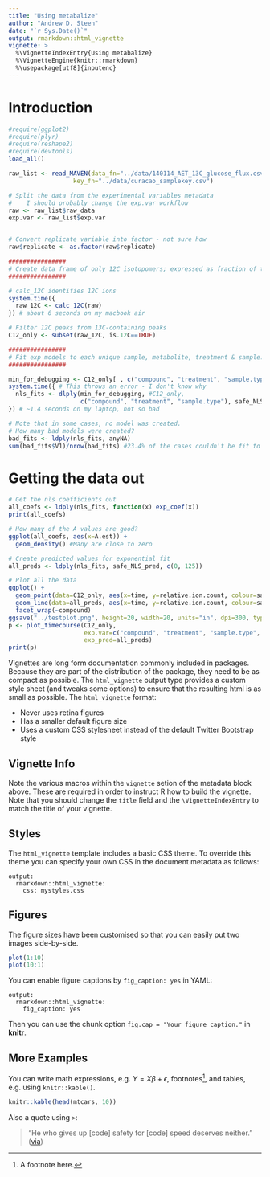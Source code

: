 ```yaml
---
title: "Using metabalize"
author: "Andrew D. Steen"
date: "`r Sys.Date()`"
output: rmarkdown::html_vignette
vignette: >
  %\VignetteIndexEntry{Using metabalize}
  %\VignetteEngine{knitr::rmarkdown}
  %\usepackage[utf8]{inputenc}
---
```


# Introduction

```r
#require(ggplot2)
#require(plyr)
#require(reshape2)
#require(devtools)
load_all()

raw_list <- read_MAVEN(data_fn="../data/140114_AET_13C_glucose_flux.csv",
                  key_fn="../data/curacao_samplekey.csv")

# Split the data from the experimental variables metadata
#    I should probably change the exp.var workflow
raw <- raw_list$raw_data
exp.var <- raw_list$exp.var


# Convert replicate variable into factor - not sure how
raw$replicate <- as.factor(raw$replicate)

################
# Create data frame of only 12C isotopomers; expressed as fraction of total ions 
################

# calc_12C identifies 12C ions
system.time({
  raw_12C <- calc_12C(raw) 
}) # about 6 seconds on my macbook air

# Filter 12C peaks from 13C-containing peaks
C12_only <- subset(raw_12C, is.12C==TRUE)

################
# Fit exp models to each unique sample, metabolite, treatment & sample.type
################

min_for_debugging <- C12_only[ , c("compound", "treatment", "sample.type", "time", "relative.ion.count")]
system.time({ # This throws an error - I don't know why
  nls_fits <- dlply(min_for_debugging, #C12_only,
                    c("compound", "treatment", "sample.type"), safe_NLS, .inform=TRUE)
}) # ~1.4 seconds on my laptop, not so bad

# Note that in some cases, no model was created. 
# How many bad models were created?
bad_fits <- ldply(nls_fits, anyNA)
sum(bad_fits$V1)/nrow(bad_fits) #23.4% of the cases couldn't be fit to an exponential model
```


# Getting the data out
```r
# Get the nls coefficients out
all_coefs <- ldply(nls_fits, function(x) exp_coef(x))
print(all_coefs)

# How many of the A values are good?
ggplot(all_coefs, aes(x=A.est)) + 
  geom_density() #Many are close to zero

# Create predicted values for exponential fit
all_preds <- ldply(nls_fits, safe_NLS_pred, c(0, 125))

# Plot all the data
ggplot() +
  geom_point(data=C12_only, aes(x=time, y=relative.ion.count, colour=sample.type)) + 
  geom_line(data=all_preds, aes(x=time, y=relative.ion.count, colour=sample.type)) + 
  facet_wrap(~compound)
ggsave("../testplot.png", height=20, width=20, units="in", dpi=300, type="cairo")
p <- plot_timecourse(C12_only, 
                     exp.var=c("compound", "treatment", "sample.type", "time"),
                     exp_pred=all_preds)
print(p)

```

Vignettes are long form documentation commonly included in packages. Because they are part of the distribution of the package, they need to be as compact as possible. The `html_vignette` output type provides a custom style sheet (and tweaks some options) to ensure that the resulting html is as small as possible. The `html_vignette` format:

- Never uses retina figures
- Has a smaller default figure size
- Uses a custom CSS stylesheet instead of the default Twitter Bootstrap style

## Vignette Info

Note the various macros within the `vignette` setion of the metadata block above. These are required in order to instruct R how to build the vignette. Note that you should change the `title` field and the `\VignetteIndexEntry` to match the title of your vignette.

## Styles

The `html_vignette` template includes a basic CSS theme. To override this theme you can specify your own CSS in the document metadata as follows:

    output: 
      rmarkdown::html_vignette:
        css: mystyles.css

## Figures

The figure sizes have been customised so that you can easily put two images side-by-side. 

```r
plot(1:10)
plot(10:1)
```

You can enable figure captions by `fig_caption: yes` in YAML:

    output:
      rmarkdown::html_vignette:
        fig_caption: yes

Then you can use the chunk option `fig.cap = "Your figure caption."` in **knitr**.

## More Examples

You can write math expressions, e.g. $Y = X\beta + \epsilon$, footnotes^[A footnote here.], and tables, e.g. using `knitr::kable()`.

```r
knitr::kable(head(mtcars, 10))
```

Also a quote using `>`:

> "He who gives up [code] safety for [code] speed deserves neither."
([via](https://twitter.com/hadleywickham/status/504368538874703872))
